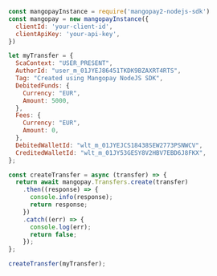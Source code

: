   
```javascript NodeJS  
const mangopayInstance = require('mangopay2-nodejs-sdk')
const mangopay = new mangopayInstance({
  clientId: 'your-client-id',
  clientApiKey: 'your-api-key',
})

let myTransfer = {
  ScaContext: "USER_PRESENT",
  AuthorId: "user_m_01JYEJ86451TKDK9BZAXRT4RTS",
  Tag: "Created using Mangopay NodeJS SDK",
  DebitedFunds: {
    Currency: "EUR",
    Amount: 5000,
  },
  Fees: {
    Currency: "EUR",
    Amount: 0,
  },
  DebitedWalletId: "wlt_m_01JYEJCS18438SEW2773PSNWCV",
  CreditedWalletId: "wlt_m_01JY53GESY8V2HBV7EBD6J8FKX",
};

const createTransfer = async (transfer) => {
  return await mangopay.Transfers.create(transfer)
    .then((response) => {
      console.info(response);
      return response;
    })
    .catch((err) => {
      console.log(err);
      return false;
    });
};

createTransfer(myTransfer);
```